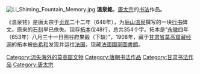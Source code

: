 [[File:Li_Shiming_Fountain_Memory.jpg|right]]
'''溫泉銘'''，[[唐太宗|唐太宗]]的[[书法|书法]]作品。

《温泉铭》是唐太宗于[[貞觀_(唐朝)|贞观]]二十二年（648年），为[[骊山|骊山]][[温泉|温泉]]撰写的一块[[行书|行书]]碑文。原来的[[石刻|石刻]]早已佚失。现存[[拓本|拓本]]仅48行，总共354个字。拓本是“[[永徽|永徽]]四年（653年）八月三十一日圉谷府果毅（下缺）”，1908年，藏于[[甘肃省|甘肃省]][[莫高窟|莫高窟]][[藏经洞|藏经洞]]的拓本被[[伯希和|伯希和]]发现并运往[[法国|法国]]，现藏[[法國國家圖書館|法國國家圖書館]]。

[[Category:流失海外的莫高窟文物|Category:流失海外的莫高窟文物]]
[[Category:唐朝书法作品|Category:唐朝书法作品]]
[[Category:甘肃书法作品|Category:甘肃书法作品]]
[[Category:唐太宗|Category:唐太宗]]